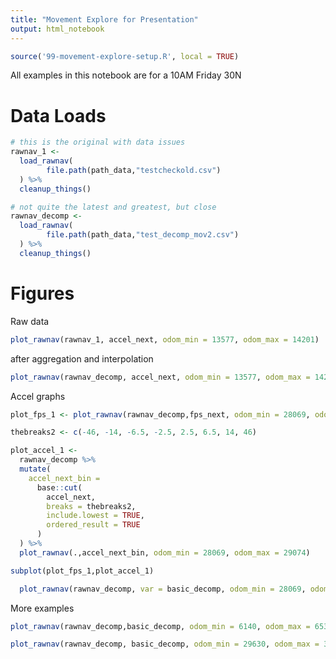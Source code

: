 ```yaml
---
title: "Movement Explore for Presentation"
output: html_notebook
---
```


```r
source('99-movement-explore-setup.R', local = TRUE)
```
All examples in this notebook are for a 10AM Friday 30N 

# Data Loads
```r
# this is the original with data issues
rawnav_1 <-
  load_rawnav(
        file.path(path_data,"testcheckold.csv")
  ) %>%
  cleanup_things()

# not quite the latest and greatest, but close
rawnav_decomp <- 
  load_rawnav(
        file.path(path_data,"test_decomp_mov2.csv")
  ) %>%
  cleanup_things()
```

# Figures
Raw data
```r
plot_rawnav(rawnav_1, accel_next, odom_min = 13577, odom_max = 14201)
```
after aggregation and interpolation
```r
plot_rawnav(rawnav_decomp, accel_next, odom_min = 13577, odom_max = 14201)
```
Accel graphs

```r
plot_fps_1 <- plot_rawnav(rawnav_decomp,fps_next, odom_min = 28069, odom_max = 29074)

thebreaks2 <- c(-46, -14, -6.5, -2.5, 2.5, 6.5, 14, 46)

plot_accel_1 <- 
  rawnav_decomp %>%
  mutate(
    accel_next_bin = 
      base::cut(
        accel_next,
        breaks = thebreaks2,
        include.lowest = TRUE,
        ordered_result = TRUE
      )
  ) %>%
  plot_rawnav(.,accel_next_bin, odom_min = 28069, odom_max = 29074)

subplot(plot_fps_1,plot_accel_1)
```

```r
  plot_rawnav(rawnav_decomp, var = basic_decomp, odom_min = 28069, odom_max = 29074)
```
More examples
```r
plot_rawnav(rawnav_decomp,basic_decomp, odom_min = 6140, odom_max = 6535)
```

```r
plot_rawnav(rawnav_decomp, basic_decomp, odom_min = 29630, odom_max = 32475)
```

